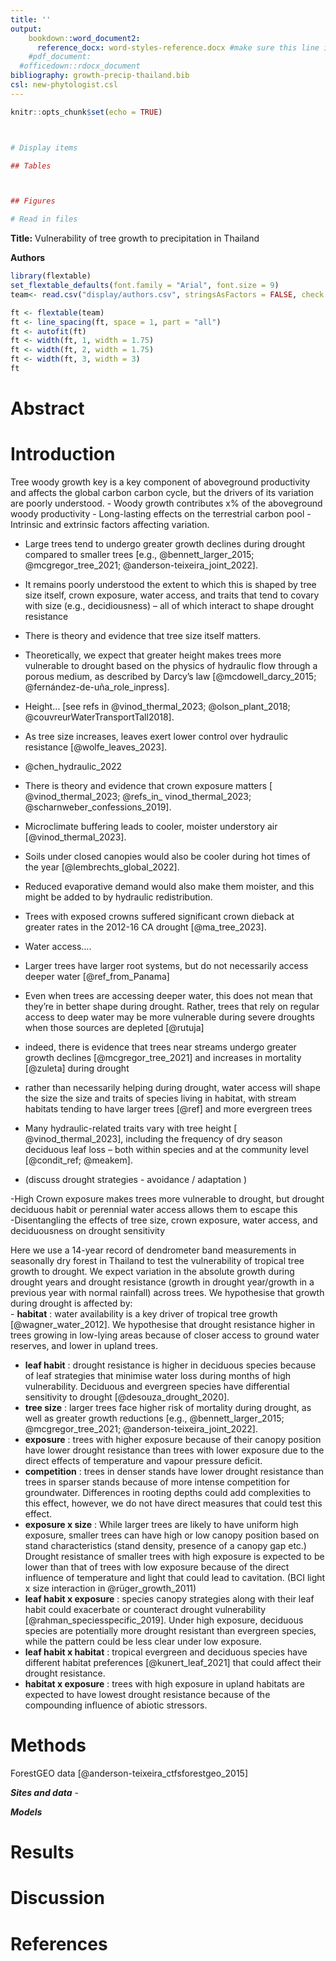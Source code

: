 ```yaml
---
title: ''
output: 
    bookdown::word_document2: 
      reference_docx: word-styles-reference.docx #make sure this line is indented! see this guide for formatting: https://rmarkdown.rstudio.com/articles_docx.html
    #pdf_document: 
  #officedown::rdocx_document
bibliography: growth-precip-thailand.bib
csl: new-phytologist.csl
---
```

```r
knitr::opts_chunk$set(echo = TRUE)



# Display items

## Tables



## Figures

# Read in files

```


**Title:** Vulnerability of tree growth to precipitation in Thailand

**Authors**  
```r
library(flextable)
set_flextable_defaults(font.family = "Arial", font.size = 9)
team<- read.csv("display/authors.csv", stringsAsFactors = FALSE, check.names = FALSE)

ft <- flextable(team)
ft <- line_spacing(ft, space = 1, part = "all")
ft <- autofit(ft)
ft <- width(ft, 1, width = 1.75)
ft <- width(ft, 2, width = 1.75)
ft <- width(ft, 3, width = 3)
ft  

```


\newpage

# Abstract {-}


\newpage

# Introduction {-}

Tree woody growth key is a key component of aboveground productivity and affects the global carbon carbon cycle, but the drivers of its variation are poorly understood.
- Woody growth contributes x% of the aboveground woody productivity
- Long-lasting effects on the terrestrial carbon pool
- Intrinsic and extrinsic factors affecting variation.

- Large trees tend to undergo greater growth declines during drought compared to smaller trees [e.g., @bennett_larger_2015; @mcgregor_tree_2021; @anderson-teixeira_joint_2022]. 
- It remains poorly understood the extent to which this is shaped by tree size itself, crown exposure, water access, and traits that tend to covary with size (e.g., decidiousness) -- all of which interact to shape drought resistance

- There is theory and evidence that tree size itself matters.
- Theoretically, we expect that greater height makes trees more vulnerable to drought based on the physics of hydraulic flow through a porous medium, as described by Darcy's law [@mcdowell_darcy_2015; @fernández-de-uña_role_inpress].
- Height... [see refs in @vinod_thermal_2023; @olson_plant_2018; @couvreurWaterTransportTall2018].
- As tree size increases, leaves exert lower control over hydraulic resistance [@wolfe_leaves_2023].
- @chen_hydraulic_2022

- There is theory and evidence that crown exposure matters [ @vinod_thermal_2023;  @refs_in_ vinod_thermal_2023; @scharnweber_confessions_2019].
- Microclimate buffering leads to cooler, moister understory air [@vinod_thermal_2023].
- Soils under closed canopies would also be cooler during hot times of the year [@lembrechts_global_2022].
- Reduced evaporative demand would also make them moister, and this might be added to by hydraulic redistribution.
- Trees with exposed crowns suffered significant crown dieback at greater rates in the 2012-16 CA drought [@ma_tree_2023].

- Water access....
- Larger trees have larger root systems, but do not necessarily access deeper water [@ref_from_Panama]
- Even when trees are accessing deeper water, this does not mean that they're in better shape during drought. Rather, trees that rely on regular access to deep water may be more vulnerable during severe droughts when those sources are depleted [@rutuja]
- indeed, there is evidence that trees near streams undergo greater growth declines [@mcgregor_tree_2021] and increases in mortality [@zuleta] during drought
- rather than necessarily helping during drought, water access will shape the size the size and traits of species living in habitat, with stream habitats tending to have larger trees [@ref] and more evergreen trees 

- Many hydraulic-related traits vary with tree height [ @vinod_thermal_2023], including the frequency of dry season deciduous leaf loss -- both within species and at the community level [@condit_ref; @meakem].  
- (discuss drought strategies - avoidance / adaptation )

<!---KAT framing---->

-High Crown exposure makes trees more vulnerable to drought, but drought deciduous habit or perennial water access allows them to escape this  
-Disentangling the effects of tree size, crown exposure, water access, and deciduousness on drought sensitivity  


Here we use a 14-year record of dendrometer band measurements in seasonally dry forest in Thailand to test the vulnerability of tropical tree growth to drought. We expect variation in the absolute growth during drought years and drought resistance (growth in drought year/growth in a previous year with normal rainfall) across trees. We hypothesise that growth during drought is affected by:  
- **habitat** : water availability is a key driver of tropical tree growth [@wagner_water_2012]. We hypothesise that drought resistance higher in trees growing in low-lying areas because of closer access to ground water reserves, and lower in upland trees.

<!----KAT - wetter habitats have higher growth reductions - because used to more water---->

- **leaf habit** : drought resistance is higher in deciduous species because of leaf strategies that minimise water loss during months of high vulnerability. Deciduous and evergreen species have differential sensitivity to drought [@desouza_drought_2020].    
- **tree size** : larger trees face higher risk of mortality during drought, as well as greater growth reductions [e.g., @bennett_larger_2015; @mcgregor_tree_2021; @anderson-teixeira_joint_2022].  
- **exposure** : trees with higher exposure because of their canopy position have lower drought resistance than trees with lower exposure due to the direct effects of temperature and vapour pressure deficit.  
- **competition** : trees in denser stands have lower drought resistance than trees in sparser stands because of more intense competition for groundwater. Differences in rooting depths could add complexities to this effect, however, we do not have direct measures that could test this effect.  
- **exposure x size** :  While larger trees are likely to have uniform high exposure, smaller trees can have high or low canopy position based on stand characteristics (stand density, presence of a canopy gap etc.) Drought resistance of smaller trees with high exposure is expected to be lower than that of trees with low exposure because of the direct influence of temperature and light that could lead to cavitation. (BCI light x size interaction in @rüger_growth_2011)  
- **leaf habit x exposure** : species canopy strategies along with their leaf habit could exacerbate or counteract drought vulnerability [@rahman_speciesspecific_2019]. Under high exposure, deciduous species are potentially more drought resistant than evergreen species, while the pattern could be less clear under low exposure.  
- **leaf habit x habitat** : tropical evergreen and deciduous species have different habitat preferences [@kunert_leaf_2021] that could affect their drought resistance.   
- **habitat x exposure** : trees with high exposure in upland habitats are expected to have lowest drought resistance because of the compounding influence of abiotic stressors.  

# Methods {-}

ForestGEO data [@anderson-teixeira_ctfsforestgeo_2015]

***Sites and data*** - 

***Models***




# Results {-}

# Discussion {-}




\newpage
# References  {-}

